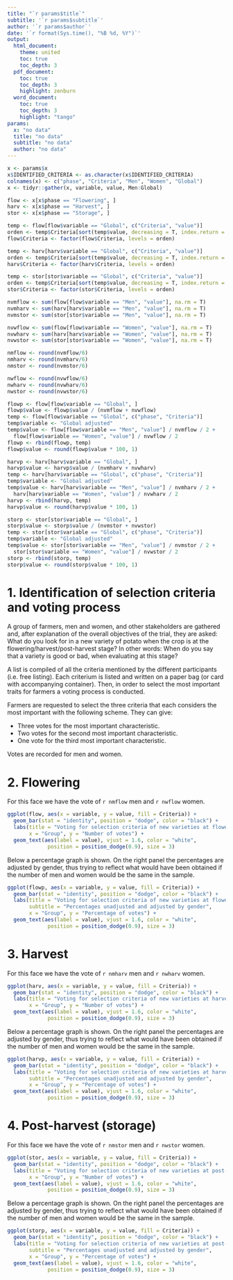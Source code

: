 ```yaml
---
title: "`r params$title`"
subtitle: '`r params$subtitle`'
author: '`r params$author`'
date: '`r format(Sys.time(), "%B %d, %Y")`'
output: 
  html_document:
    theme: united
    toc: true
    toc_depth: 3
  pdf_document:
    toc: true
    toc_depth: 3
    highlight: zenburn
  word_document:
    toc: true
    toc_depth: 3
    highlight: "tango"
params:
  x: "no data"
  title: "no data"
  subtitle: "no data"
  author: "no data"
---
```


```r
x <- params$x
x$IDENTIFIED_CRITERIA <- as.character(x$IDENTIFIED_CRITERIA)
colnames(x) <- c("phase", "Criteria", "Men", "Women", "Global")
x <- tidyr::gather(x, variable, value, Men:Global)

flow <- x[x$phase == "Flowering", ]
harv <- x[x$phase == "Harvest", ]
stor <- x[x$phase == "Storage", ]

temp <- flow[flow$variable == "Global", c("Criteria", "value")]
orden <- temp$Criteria[sort(temp$value, decreasing = T, index.return = T)$ix]
flow$Criteria <- factor(flow$Criteria, levels = orden)

temp <- harv[harv$variable == "Global", c("Criteria", "value")]
orden <- temp$Criteria[sort(temp$value, decreasing = T, index.return = T)$ix]
harv$Criteria <- factor(harv$Criteria, levels = orden)

temp <- stor[stor$variable == "Global", c("Criteria", "value")]
orden <- temp$Criteria[sort(temp$value, decreasing = T, index.return = T)$ix]
stor$Criteria <- factor(stor$Criteria, levels = orden)

nvmflow <- sum(flow[flow$variable == "Men", "value"], na.rm = T)
nvmharv <- sum(harv[harv$variable == "Men", "value"], na.rm = T)
nvmstor <- sum(stor[stor$variable == "Men", "value"], na.rm = T)

nvwflow <- sum(flow[flow$variable == "Women", "value"], na.rm = T)
nvwharv <- sum(harv[harv$variable == "Women", "value"], na.rm = T)
nvwstor <- sum(stor[stor$variable == "Women", "value"], na.rm = T)

nmflow <- round(nvmflow/6)
nmharv <- round(nvmharv/6)
nmstor <- round(nvmstor/6)

nwflow <- round(nvwflow/6)
nwharv <- round(nvwharv/6)
nwstor <- round(nvwstor/6)

flowp <- flow[flow$variable == "Global", ]
flowp$value <- flowp$value / (nvmflow + nvwflow)
temp <- flow[flow$variable == "Global", c("phase", "Criteria")]
temp$variable <- "Global adjusted"
temp$value <- flow[flow$variable == "Men", "value"] / nvmflow / 2 +
  flow[flow$variable == "Women", "value"] / nvwflow / 2
flowp <- rbind(flowp, temp)
flowp$value <- round(flowp$value * 100, 1)

harvp <- harv[harv$variable == "Global", ]
harvp$value <- harvp$value / (nvmharv + nvwharv)
temp <- harv[harv$variable == "Global", c("phase", "Criteria")]
temp$variable <- "Global adjusted"
temp$value <- harv[harv$variable == "Men", "value"] / nvmharv / 2 +
  harv[harv$variable == "Women", "value"] / nvwharv / 2
harvp <- rbind(harvp, temp)
harvp$value <- round(harvp$value * 100, 1)

storp <- stor[stor$variable == "Global", ]
storp$value <- storp$value / (nvmstor + nvwstor)
temp <- stor[stor$variable == "Global", c("phase", "Criteria")]
temp$variable <- "Global adjusted"
temp$value <- stor[stor$variable == "Men", "value"] / nvmstor / 2 +
  stor[stor$variable == "Women", "value"] / nvwstor / 2
storp <- rbind(storp, temp)
storp$value <- round(storp$value * 100, 1)
```

# 1. Identification of selection criteria and voting process

A group of farmers, men and women, and other stakeholders are gathered and, after explanation of the overall objectives of the trial, they are asked: What do you look for in a new variety of potato when the crop is at the flowering/harvest/post-harvest stage? In other words: When do you say that a variety is good or bad, when evaluating at this stage?

A list is compiled of all the criteria mentioned by the different participants (i.e. free listing). Each criterium is listed and written on a paper bag (or card with accompanying container). Then, in order to select the most important traits for farmers a voting process is conducted.

Farmers are requested to select the three criteria that each considers the most important with the following scheme. They can give:

- Three votes for the most important characteristic.
- Two votes for the second most important characteristic.
- One vote for the third most important characteristic.

Votes are recorded for men and women.

# 2. Flowering

For this face we have the vote of `r nmflow` men and `r nwflow` women.

```r
ggplot(flow, aes(x = variable, y = value, fill = Criteria)) +
  geom_bar(stat = "identity", position = "dodge", color = "black") + 
  labs(title = "Voting for selection criteria of new varieties at flowering stage", 
       x = "Group", y = "Number of votes") +
  geom_text(aes(label = value), vjust = 1.6, color = "white",
             position = position_dodge(0.9), size = 3)
```

Below a percentage graph is shown. On the right panel the percentages are adjusted by gender, thus trying to reflect what would have been obtained if the number of men and women would be the same in the sample.

```r
ggplot(flowp, aes(x = variable, y = value, fill = Criteria)) +
  geom_bar(stat = "identity", position = "dodge", color = "black") + 
  labs(title = "Voting for selection criteria of new varieties at flowering stage",
       subtitle = "Percentages unadjusted and adjusted by gender",
       x = "Group", y = "Percentage of votes") +
  geom_text(aes(label = value), vjust = 1.6, color = "white",
             position = position_dodge(0.9), size = 3)
```

# 3. Harvest

For this face we have the vote of `r nmharv` men and `r nwharv` women.

```r
ggplot(harv, aes(x = variable, y = value, fill = Criteria)) +
  geom_bar(stat = "identity", position = "dodge", color = "black") + 
  labs(title = "Voting for selection criteria of new varieties at harvest stage", 
       x = "Group", y = "Number of votes") +
  geom_text(aes(label = value), vjust = 1.6, color = "white",
             position = position_dodge(0.9), size = 3)
```

Below a percentage graph is shown. On the right panel the percentages are adjusted by gender, thus trying to reflect what would have been obtained if the number of men and women would be the same in the sample.

```r
ggplot(harvp, aes(x = variable, y = value, fill = Criteria)) +
  geom_bar(stat = "identity", position = "dodge", color = "black") + 
  labs(title = "Voting for selection criteria of new varieties at harvest stage",
       subtitle = "Percentages unadjusted and adjusted by gender",
       x = "Group", y = "Percentage of votes") +
  geom_text(aes(label = value), vjust = 1.6, color = "white",
             position = position_dodge(0.9), size = 3)
```

# 4. Post-harvest (storage)

For this face we have the vote of `r nmstor` men and `r nwstor` women.

```r
ggplot(stor, aes(x = variable, y = value, fill = Criteria)) +
  geom_bar(stat = "identity", position = "dodge", color = "black") + 
  labs(title = "Voting for selection criteria of new varieties at post-harvest stage", 
       x = "Group", y = "Number of votes") +
  geom_text(aes(label = value), vjust = 1.6, color = "white",
             position = position_dodge(0.9), size = 3)
```

Below a percentage graph is shown. On the right panel the percentages are adjusted by gender, thus trying to reflect what would have been obtained if the number of men and women would be the same in the sample.

```r
ggplot(storp, aes(x = variable, y = value, fill = Criteria)) +
  geom_bar(stat = "identity", position = "dodge", color = "black") + 
  labs(title = "Voting for selection criteria of new varieties at post-harvest stage",
       subtitle = "Percentages unadjusted and adjusted by gender",
       x = "Group", y = "Percentage of votes") +
  geom_text(aes(label = value), vjust = 1.6, color = "white",
             position = position_dodge(0.9), size = 3)
```

